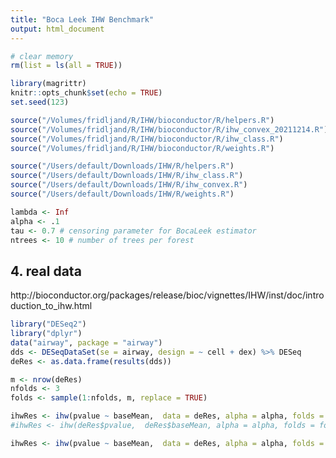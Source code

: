 ```yaml
---
title: "Boca Leek IHW Benchmark"
output: html_document
---
```


```r
# clear memory
rm(list = ls(all = TRUE))

library(magrittr)
knitr::opts_chunk$set(echo = TRUE)
set.seed(123)

```

```r
source("/Volumes/fridljand/R/IHW/bioconductor/R/helpers.R")
source("/Volumes/fridljand/R/IHW/bioconductor/R/ihw_convex_20211214.R")
source("/Volumes/fridljand/R/IHW/bioconductor/R/ihw_class.R")
source("/Volumes/fridljand/R/IHW/bioconductor/R/weights.R")
```

```r
source("/Users/default/Downloads/IHW/R/helpers.R")
source("/Users/default/Downloads/IHW/R/ihw_class.R")
source("/Users/default/Downloads/IHW/R/ihw_convex.R")
source("/Users/default/Downloads/IHW/R/weights.R")
```

```r
lambda <- Inf
alpha <- .1
tau <- 0.7 # censoring parameter for BocaLeek estimator
ntrees <- 10 # number of trees per forest
```

## 4. real data 
http://bioconductor.org/packages/release/bioc/vignettes/IHW/inst/doc/introduction_to_ihw.html
```r
library("DESeq2")
library("dplyr")
data("airway", package = "airway")
dds <- DESeqDataSet(se = airway, design = ~ cell + dex) %>% DESeq
deRes <- as.data.frame(results(dds))
```

```r
m <- nrow(deRes)
nfolds <- 3
folds <- sample(1:nfolds, m, replace = TRUE)
```

```r
ihwRes <- ihw(pvalue ~ baseMean,  data = deRes, alpha = alpha, folds = folds,  lambda = lambda, use_forest = FALSE)
#ihwRes <- ihw(deRes$pvalue,  deRes$baseMean, alpha = alpha, folds = folds,  lambda = lambda, use_forest = FALSE) 
```

```r
ihwRes <- ihw(pvalue ~ baseMean,  data = deRes, alpha = alpha, folds = folds, use_forest = TRUE, ntrees = ntrees, tau = tau, lambda = lambda)
```
